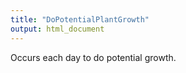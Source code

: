 ```yaml
---
title: "DoPotentialPlantGrowth"
output: html_document
---
```



Occurs each day to do potential growth.
